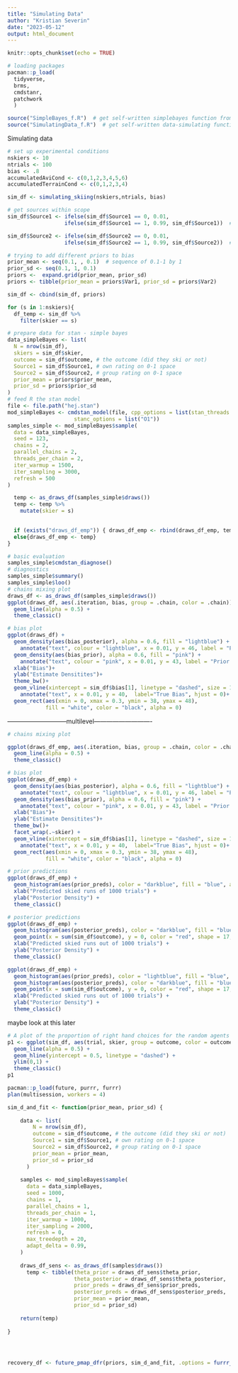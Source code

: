```yaml
---
title: "Simulating Data"
author: "Kristian Severin"
date: "2023-05-12"
output: html_document
---
```


```r
knitr::opts_chunk$set(echo = TRUE)
```

```r
# loading packages
pacman::p_load(  
  tidyverse,
  brms,
  cmdstanr,
  patchwork
  )

source("SimpleBayes_f.R")  # get self-written simplebayes function from source
source("SimulatingData_f.R")  # get self-written data-simulating function from source
```

Simulating data

```r
# set up experimental conditions
nskiers <- 10
ntrials <- 100
bias <- .8
accumulatedAviCond <- c(0,1,2,3,4,5,6)
accumulatedTerrainCond <- c(0,1,2,3,4)

sim_df <- simulating_skiing(nskiers,ntrials, bias)

```

```r
# get sources within scope
sim_df$Source1 <- ifelse(sim_df$Source1 == 0, 0.01, 
                  ifelse(sim_df$Source1 == 1, 0.99, sim_df$Source1))  # i.e., hardcode 0 to be 0.01 and 1 to be 0.99

sim_df$Source2 <- ifelse(sim_df$Source2 == 0, 0.01, 
                  ifelse(sim_df$Source2 == 1, 0.99, sim_df$Source2))  # i.e., hardcode 0 to be 0.01 and 1 to be 0.99
```

```r
# trying to add different priors to bias
prior_mean <- seq(0.1, , 0.1)  # sequence of 0.1-1 by 1
prior_sd <- seq(0.1, 1, 0.1)
priors <-  expand.grid(prior_mean, prior_sd)
priors <- tibble(prior_mean = priors$Var1, prior_sd = priors$Var2)

sim_df <- cbind(sim_df, priors)
```


```r
for (s in 1:nskiers){
  df_temp <- sim_df %>% 
    filter(skier == s)

# prepare data for stan - simple bayes
data_simpleBayes <- list(
  N = nrow(sim_df),
  skiers = sim_df$skier,
  outcome = sim_df$outcome, # the outcome (did they ski or not)
  Source1 = sim_df$Source1, # own rating on 0-1 space
  Source2 = sim_df$Source2, # group rating on 0-1 space
  prior_mean = priors$prior_mean,
  prior_sd = priors$prior_sd
)
# feed R the stan model
file <- file.path("hej.stan")
mod_simpleBayes <- cmdstan_model(file, cpp_options = list(stan_threads = TRUE),
                     stanc_options = list("O1"))
samples_simple <- mod_simpleBayes$sample(
  data = data_simpleBayes,
  seed = 123,
  chains = 2,
  parallel_chains = 2,
  threads_per_chain = 2,
  iter_warmup = 1500,
  iter_sampling = 3000,
  refresh = 500
)

  temp <- as_draws_df(samples_simple$draws())
  temp <- temp %>% 
    mutate(skier = s)
  

  if (exists("draws_df_emp")) { draws_df_emp <- rbind(draws_df_emp, temp)} 
  else{draws_df_emp <- temp} 
}
```

```r
# basic evaluation
samples_simple$cmdstan_diagnose()
# diagnostics
samples_simple$summary()
samples_simple$loo()
# chains mixing plot
draws_df <- as_draws_df(samples_simple$draws())
ggplot(draws_df, aes(.iteration, bias, group = .chain, color = .chain)) +
  geom_line(alpha = 0.5) +
  theme_classic()

# bias plot
ggplot(draws_df) +
  geom_density(aes(bias_posterior), alpha = 0.6, fill = "lightblue") +
    annotate("text", colour = "lightblue", x = 0.01, y = 46, label = "Posterior Distribution Bias" , hjust = 0)+
  geom_density(aes(bias_prior), alpha = 0.6, fill = "pink") +
    annotate("text", colour = "pink", x = 0.01, y = 43, label = "Prior Distribution Bias", hjust =0)+
  xlab("Bias")+
  ylab("Estimate Densitites")+
  theme_bw()+
  geom_vline(xintercept = sim_df$bias[1], linetype = "dashed", size = 1.5) +
    annotate("text", x = 0.01, y = 40,  label="True Bias", hjust = 0)+
  geom_rect(aes(xmin = 0, xmax = 0.3, ymin = 38, ymax = 48), 
            fill = "white", color = "black", alpha = 0)
```

-----------------------------multilevel----------------------------
```r
# chains mixing plot

ggplot(draws_df_emp, aes(.iteration, bias, group = .chain, color = .chain)) +
  geom_line(alpha = 0.5) +
  theme_classic()

# bias plot
ggplot(draws_df_emp) +
  geom_density(aes(bias_posterior), alpha = 0.6, fill = "lightblue") +
    annotate("text", colour = "lightblue", x = 0.01, y = 46, label = "Posterior Distribution Bias" , hjust = 0)+
  geom_density(aes(bias_prior), alpha = 0.6, fill = "pink") +
    annotate("text", colour = "pink", x = 0.01, y = 43, label = "Prior Distribution Bias", hjust =0)+
  xlab("Bias")+
  ylab("Estimate Densitites")+
  theme_bw()+
  facet_wrap(.~skier) +
  geom_vline(xintercept = sim_df$bias[1], linetype = "dashed", size = 1.5) +
    annotate("text", x = 0.01, y = 40,  label="True Bias", hjust = 0)+
  geom_rect(aes(xmin = 0, xmax = 0.3, ymin = 38, ymax = 48), 
            fill = "white", color = "black", alpha = 0)

```



```r
# prior predictions
ggplot(draws_df_emp) +
  geom_histogram(aes(prior_preds), color = "darkblue", fill = "blue", alpha = 0.3) +
  xlab("Predicted skied runs of 1000 trials") +
  ylab("Posterior Density") +
  theme_classic()

# posterior predictions 
ggplot(draws_df_emp) +
  geom_histogram(aes(posterior_preds), color = "darkblue", fill = "blue", alpha = 0.3, bins = 90)+
  geom_point(x = sum(sim_df$outcome), y = 0, color = "red", shape = 17, size = 5) +  # not visible
  xlab("Predicted skied runs out of 1000 trials") +
  ylab("Posterior Density") +
  theme_classic()

ggplot(draws_df_emp) +
  geom_histogram(aes(prior_preds), color = "lightblue", fill = "blue", alpha = 0.3, bins = 90) +
  geom_histogram(aes(posterior_preds), color = "darkblue", fill = "blue", alpha = 0.3, bins = 90) +
  geom_point(x = sum(sim_df$outcome), y = 0, color = "red", shape = 17, size = 5) +
  xlab("Predicted skied runs out of 1000 trials") +
  ylab("Posterior Density") +
  theme_classic()
```
maybe look at this later

```r
# A plot of the proportion of right hand choices for the random agents
p1 <- ggplot(sim_df, aes(trial, skier, group = outcome, color = outcome)) + 
  geom_line(alpha = 0.5) + 
  geom_hline(yintercept = 0.5, linetype = "dashed") + 
  ylim(0,1) + 
  theme_classic() 
p1
```

```r
pacman::p_load(future, purrr, furrr)
plan(multisession, workers = 4)

sim_d_and_fit <- function(prior_mean, prior_sd) {
  
    data <- list(
        N = nrow(sim_df),
        outcome = sim_df$outcome, # the outcome (did they ski or not)
        Source1 = sim_df$Source1, # own rating on 0-1 space
        Source2 = sim_df$Source2, # group rating on 0-1 space
        prior_mean = prior_mean,
        prior_sd = prior_sd
      )
    
    samples <- mod_simpleBayes$sample(
      data = data_simpleBayes,
      seed = 1000,
      chains = 1,
      parallel_chains = 1,
      threads_per_chain = 1,
      iter_warmup = 1000,
      iter_sampling = 2000,
      refresh = 0,
      max_treedepth = 20,
      adapt_delta = 0.99,
    )
    
    draws_df_sens <- as_draws_df(samples$draws()) 
      temp <- tibble(theta_prior = draws_df_sens$theta_prior, 
                     theta_posterior = draws_df_sens$theta_posterior, 
                     prior_preds = draws_df_sens$prior_preds, 
                     posterior_preds = draws_df_sens$posterior_preds, 
                     prior_mean = prior_mean,
                     prior_sd = prior_sd)
    
    return(temp)
  
}




recovery_df <- future_pmap_dfr(priors, sim_d_and_fit, .options = furrr_options(seed = TRUE))
```







